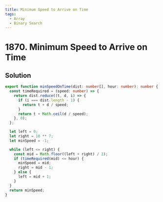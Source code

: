 ```yaml
---
title: Minimum Speed to Arrive on Time
tags:
  - Array
  - Binary Search
---
```


# 1870. Minimum Speed to Arrive on Time

<Badges>
  <LevelBadge level="medium" />
  <TopicBadge name="Array" slug="array" />
  <TopicBadge name="Binary Search" slug="binary-search" />
</Badges>

## Solution

```typescript filename="solution.ts" copy
export function minSpeedOnTime(dist: number[], hour: number): number {
  const timeRequired = (speed: number) => {
    return dist.reduce((t, d, i) => {
      if (i === dist.length - 1) {
        return t + d / speed;
      }
      return t + Math.ceil(d / speed);
    }, 0);
  };

  let left = 0;
  let right = 10 ** 7;
  let minSpeed = -1;

  while (left <= right) {
    const mid = Math.floor((left + right) / 2);
    if (timeRequired(mid) <= hour) {
      minSpeed = mid;
      right = mid - 1;
    } else {
      left = mid + 1;
    }
  }
  return minSpeed;
}
```

<ProblemLink
  codingSite="leetcode"
  href="https://leetcode.com/problems/minimum-speed-to-arrive-on-time"
  title="Minimum Speed to Arrive on Time"
/>
